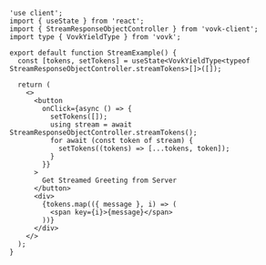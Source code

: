 ```tsx filename="src/app/stream-response-object/StreamExample.tsx"
'use client';
import { useState } from 'react';
import { StreamResponseObjectController } from 'vovk-client';
import type { VovkYieldType } from 'vovk';

export default function StreamExample() {
  const [tokens, setTokens] = useState<VovkYieldType<typeof StreamResponseObjectController.streamTokens>[]>([]);

  return (
    <>
      <button
        onClick={async () => {
          setTokens([]);
          using stream = await StreamResponseObjectController.streamTokens();
          for await (const token of stream) {
            setTokens((tokens) => [...tokens, token]);
          }
        }}
      >
        Get Streamed Greeting from Server
      </button>
      <div>
        {tokens.map(({ message }, i) => (
          <span key={i}>{message}</span>
        ))}
      </div>
    </>
  );
}
```
